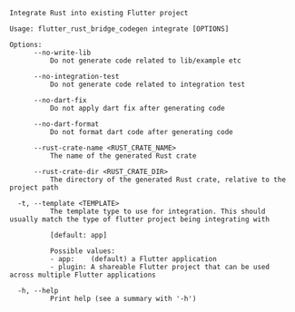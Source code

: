 ```
Integrate Rust into existing Flutter project

Usage: flutter_rust_bridge_codegen integrate [OPTIONS]

Options:
      --no-write-lib
          Do not generate code related to lib/example etc

      --no-integration-test
          Do not generate code related to integration test

      --no-dart-fix
          Do not apply dart fix after generating code

      --no-dart-format
          Do not format dart code after generating code

      --rust-crate-name <RUST_CRATE_NAME>
          The name of the generated Rust crate

      --rust-crate-dir <RUST_CRATE_DIR>
          The directory of the generated Rust crate, relative to the project path

  -t, --template <TEMPLATE>
          The template type to use for integration. This should usually match the type of flutter project being integrating with
          
          [default: app]

          Possible values:
          - app:    (default) a Flutter application
          - plugin: A shareable Flutter project that can be used across multiple Flutter applications

  -h, --help
          Print help (see a summary with '-h')
```